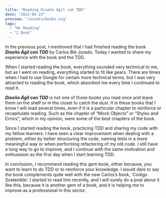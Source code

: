 ```yaml
---
title: "Reading Diseño Ágil con TDD"
date: "2022-04-23"
preview: "/assets/books.svg"
tags:
  - "👓 Reading"
  - "📖 Book"
---
```


<MdxImage
    src="/assets/blog/books/diseno-agil-con-tdd.jpg"
    alt="Diseño Ágil con TDD"
/>

In the previous post, I mentioned that I had finished reading the book ***Diseño Ágil con TDD*** by Carlos Blé Jurado. Today I wanted to share my experience with the book and the TDD.

When I started reading the book, everything sounded very technical to me, but as I went on reading, everything started to fit like gears. There are times when I had to use Google for certain more technical terms, but I was very attracted to reading the book, which absorbed me every time I continued to read it.

***Diseño Ágil con TDD*** is not one of those books you read once and leave them on the shelf or in the closet to catch the dust. It is these books that I know I will read several times, even if it is a particular chapter to reinforce or recapitulate reading. Such as the chapter of “Mock Objects” or “Styles and Errors”, which in my opinion, were some of the best chapters of the book.

Since I started reading the book, practicing TDD and sharing my code with my fellow learners. I have seen a clear improvement when dealing with a problem, either by better structuring the code, naming tests in a more meaningful way or when performing refactoring of my old code. I still have a long way to go to improve, and I continue with the same motivation and enthusiasm as the first day when I start learning TDD.

In conclusion, I recommend reading this gem book, either because, you want to learn to do TDD or to reinforce your knowledge. I would dare to say the book complements quite well with the new Carlos’s book, ‘Código Sostenible’. I started to read him recently, and I will surely do a post about it like this, because it is another gem of a book, and it is helping me to improve as a professional in this sector.